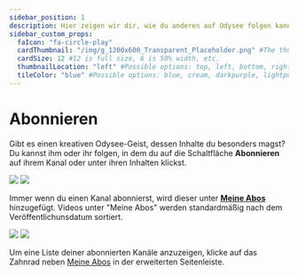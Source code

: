 ```yaml
---
sidebar_position: 1
description: Hier zeigen wir dir, wie du anderen auf Odysee folgen kannst.
sidebar_custom_props:
  faIcon: "fa-circle-play"
  cardThumbnail: "/img/g_1200x600_Transparent_Placeholder.png" #The thumbnail on the category card.
  cardSize: 12 #12 is full size, 6 is 50% width, etc.
  thumbnailLocation: "left" #Possible options: top, left, bottom, right, none
  tileColor: "blue" #Possible options: blue, cream, darkpurple, lightpurple, mauve, orange, pink, none
---
```


# Abonnieren

Gibt es einen kreativen Odysee-Geist, dessen Inhalte du besonders magst? Du kannst ihm oder ihr folgen, in dem du auf die Schaltfläche **Abonnieren** auf ihrem Kanal oder unter ihren Inhalten klickst. 

<Image src="/img/de/channel_page_subscribe_arrow_desktop_dark.png#dark" />
<Image src="/img/de/channel_page_subscribe_arrow_desktop_light.png#light" />

Immer wenn du einen Kanal abonnierst, wird dieser unter **[Meine Abos](https://odysee.com/$/following)** hinzugefügt. Videos unter "Meine Abos" werden standardmäßig nach dem Veröffentlichunsdatum sortiert. 

<Image src="/img/de/how_to_manage_followers_dark_de.png.png#dark" />
<Image src="/img/de/how_to_manage_followers_light_de.png#light" />

Um eine Liste deiner abonnierten Kanäle anzuzeigen, klicke auf das [<OdyseeIcon type="cogwheel"/>](https://odysee.com/$/following/manage) Zahnrad neben [Meine Abos](https://odysee.com/$/following/manage) in der erweiterten Seitenleiste.
